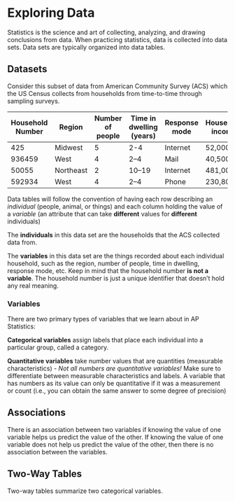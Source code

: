 # Exploring Data

Statistics is the science and art of collecting, analyzing, and drawing conclusions from data. When practicing statistics, data is collected into data sets. Data sets are typically organized into data tables.

## Datasets

Consider this subset of data from American Community Survey (ACS) which the US Census collects from households from time-to-time through sampling surveys.

|     Household Number    |     Region    |     Number of people    |     Time in dwelling   (years)    |     Response mode    |     Household income    |     Internet access?    |
|---|---|---|---|---|---|---|
|     425    |     Midwest    |     5    |     2-4    |     Internet    |     52,000    |     Yes    |
|     936459     |     West     |     4     |     2–4     |     Mail     |     40,500     |     Yes    |
|     50055     |     Northeast     |     2     |     10–19     |     Internet     |     481,000     |     Yes    |
|     592934     |     West     |     4     |     2–4     |     Phone     |     230,800     |     No    |


::: {.callout-note title="Data Tables"}
Data tables will follow the convention of having each row describing an *individual* (people, animal, or things) and each column holding the value of a *variable* (an attribute that can take **different** values for **different** individuals)
:::

The **individuals** in this data set are the households that the ACS collected data from.

The **variables** in this data set are the things recorded about each individual household, such as the region, number of people, time in dwelling, response mode, etc. Keep in mind that the household number **is not a variable**. The household number is just a unique identifier that doesn't hold any real meaning.

### Variables

There are two primary types of variables that we learn about in AP Statistics:

::: {.callout-note title="Categorical and Quantitative Variables"}
**Categorical variables** assign labels that place each individual into a particular group, called a category.

**Quantitative variables** take number values that are quantities (measurable characteristics)
- *Not all numbers are quantitative variables!* Make sure to differentiate between measurable characteristics and labels. A variable that has numbers as its value can only be quantitative if it was a measurement or count (i.e., you can obtain the same answer to some degree of precision)
:::

## Associations

::: {.callout-note title="Association"}
There is an association between two variables if knowing the value of one variable helps us predict the value of the other. If knowing the value of one variable does not help us predict the value of the other, then there is no association between the variables.
:::

## Two-Way Tables

Two-way tables summarize two categorical variables.
